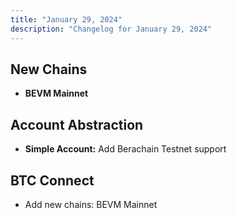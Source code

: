 ```yaml
---
title: "January 29, 2024"
description: "Changelog for January 29, 2024"
---
```


## New Chains
- **BEVM Mainnet**

## Account Abstraction
- **Simple Account:** Add Berachain Testnet support

## BTC Connect
- Add new chains: BEVM Mainnet
